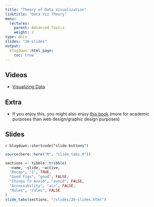 ```yaml
---
title: "Theory of Data Visualization"
linktitle: "Data Viz Theory"
menu:
  lectures:
    parent: Advanced Topics
    weight: 2
type: docs
slides: "26-slides"
output:
  blogdown::html_page:
    toc: true
---
```


## Videos

- [Visualizing Data](https://youtu.be/eRLe2gSFasA)

## Extra

- If you enjoy this, you might also enjoy [this book](https://www.amazon.com/Visual-Display-Quantitative-Information/dp/1930824130) (more for academic purposes than web design/graphic design purposes)

## Slides

`r blogdown::shortcode("slide-buttons")`

```r

source(here::here("R", "slide_tabs.R"))

sections <- tibble::tribble(
  ~name, ~slide, ~active,
  "Recap", "1", TRUE,
  "Good Figs", "good", FALSE,
  "Things To Avoid", "avoid", FALSE,
  "Accessibility", "acc", FALSE,
  "Rules", "rules", FALSE
)
slide_tabs(sections, "/slides/26-slides.html")
```